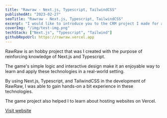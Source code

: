 ```yaml
---
title: "Rawraw - Next.js, Typescript, TailwindCSS"
publishedAt: "2023-02-27"
seoTitle: "Rawraw - Next.js, Typescript, TailwindCSS"
excerpt: "I would like to introduce you to the CRM project I made for a foreign trade company, which will only be used by its employees."
coverImg: "/img/test-img.png"
techStack: ["Next.js", "Typescript", "Tailwind"]
githubRepoUrl: https://rawraw.vercel.app
---
```


RawRaw is an hobby project that was I created with the purpose of reinforcing knowledge of Next.js and Typescript. 

The game's simple logic and interactive design make it an enjoyable way to learn and apply these technologies in a real-world setting. 

By using Next.js, Typescript, and TailwindCSS in the development of RawRaw, I was able to gain hands-on a bit experience in these technologies.

The game project also helped I to learn about hosting websites on Vercel.

[Visit website](https://rawraw.vercel.app/)

